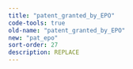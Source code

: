 ```yaml
---
title: "patent_granted_by_EPO"
code-tools: true
old-name: "patent_granted_by_EPO"
new: "pat_epo"
sort-order: 27
description: REPLACE
---
```


